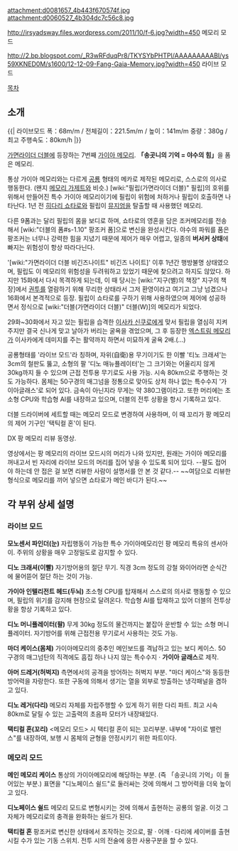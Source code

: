 attachment:d0081657_4b443f670574f.jpg
attachment:d0060527_4b304dc7c56c8.jpg

http://irsyadsway.files.wordpress.com/2011/10/f-6.jpg?width=450 메모리 모드

http://2.bp.blogspot.com/_R3wRFduqPr8/TKYSYbPHTPI/AAAAAAAAABI/ys59XKNED0M/s1600/12-12-09-Fang-Gaia-Memory.jpg?width=450 라이브 모드

[[목차]]

== 소개 ==
{{|
라이브모드
폭：68m/m / 전체길이：221.5m/m / 높이：141m/m
중량：380g / 최고 주행속도：80km/h
|}}

[[가면라이더 더블]]에 등장하는 7번째 [[가이아 메모리]]. '''「송곳니의 기억 = 야수의 힘」'''을 품은 메모리. 

통상 가이아 메모리와는 다르게 [[공룡]] 형태의 메카로 제작된 메모리로, 스스로의 의사로 행동한다. (왠지 [[메모리 가제트]]와 비슷.) [wiki:"필립(가면라이더 더블)" 필립]의 호위를 위해서 만들어진 특수 가이아 메모리이기에 필립이 위험에 처하거나 필립이 호출하면 나타난다. 1년 전 [[히다리 쇼타로]]와 필립이 [[뮤지엄]]을 탈출할 때 사용했던 메모리.

다른 9폼과는 달리 필립의 몸을 보디로 하며, 쇼타로의 영혼을 담은 조커메모리를 전송해서 [wiki:"더블의 폼#s-1.10" 팡조커 폼]으로 변신을 완성시킨다. 야수의 파워를 품은 팡조커는 너무나 강력한 힘을 지녔기 때문에 제어가 매우 어렵고, 일종의 '''버서커 상태'''에 빠지는 위험성이 항상 따라다닌다.

'[wiki:"가면라이더 더블 비긴즈나이트" 비긴즈 나이트]' 이후 1년간 행방불명 상태였으며, 필립도 이 메모리의 위험성을 두려워하고 있었기 때문에 찾으려고 하지도 않았다. 하지만 15화에서 다시 목격하게 되는데, 이 때 당시는 [wiki:"지구(별)의 책장" 지구의 책장]에서 [[권투]]를 열람하기 위해 무리한 상태라서 그저 환영이라고 여기고 그냥 넘겼으나 16화에서 본격적으로 등장. 필립이 쇼타로를 구하기 위해 사용하였으며 제어에 성공하면서 정식으로 [wiki:"더블(가면라이더 더블)" 더블(W)]의 메모리가 되었다.

29화~30화에서 자고 있는 필립을 습격한 [[이사카 신쿠로]]에게 맞서 필립을 열심히 지켜주지만 결국 신나게 맞고 날아가 버리는 굴욕을 겪었으며, 그 후 등장한 [[엑스트림 메모리]]가 이사카에게 데미지를 주는 활약까지 하면서 미묘하게 굴욕 2배.(...)

공룡형태를 '라이브 모드'라 칭하며, 자위(自衛)용 무기이기도 한 이빨 '티노 크래셔'는 3cm의 철판도 뚫고, 소형의 팔 '디노 매뉴퓰레이터'는 그 크기와는 어울리지 않게 30kg까지 들 수 있으며 근접 전투용 무기로도 사용 가능. 시속 80km으로 주행하는 것도 가능하다. 몸체는 50구경의 매그넘을 정통으로 맞아도 상처 하나 없는 특수수지 '가이아글래스'로 되어 있다. 금속이 아닌지라 무게는 약 380그램이라고. 또한 머리에는 초소형 CPU와 학습형 AI를 내장하고 있으며, 더블의 전투 상황을 항시 기록하고 있다. 

더블 드라이버에 세트할 때는 메모리 모드로 변경하여 사용하며, 이 때 꼬리가 팡 메모리의 제어 기구인 '택틱컬 혼'이 된다.

{{{#!html
<object width="445" height="364"><param name="movie" value="http://www.youtube.com/v/LbFguBcFUMM&hl=ja_JP&fs=1&color1=0x3a3a3a&color2=0x999999&border=1"></param><param name="allowFullScreen" value="true"></param><param name="allowscriptaccess" value="always"></param><embed src="http://www.youtube.com/v/LbFguBcFUMM&hl=ja_JP&fs=1&color1=0x3a3a3a&color2=0x999999&border=1" type="application/x-shockwave-flash" allowscriptaccess="always" allowfullscreen="true" width="445" height="364"></embed></object>
}}}
DX 팡 메모리 리뷰 동영상.

영상에서는 팡 메모리의 라이브 모드시의 머리가 나와 있지만, 원래는 가이아 메모리를 꺼내고서 빈 자리에 라이브 모드의 머리를 집어 넣을 수 있도록 되어 있다. --팔도 접어야 하는데 안 접은 걸 보면 리뷰한 사람이 설명서를 안 본 것 같다.-- ~~여담으로 리뷰한 형식으로 메모리를 끼어 넣으면 쇼타로가 메인 바디가 된다.~~

== 각 부위 상세 설명 ==
=== 라이브 모드 ===
'''모노센서 파인더(눈)'''
자립행동이 가능한 특수 가이아메모리인 팡 메모리 특유의 센서아이.
주위의 상황을 매우 고정밀도로 감지할 수 있다.

'''디노 크래셔(이빨)'''
자기방어용의 절단 무기. 직경 3cm 정도의 강철 와이어라면 순식간에 물어뜯어 절단 하는 것이 가능.

'''가이아 인텔리전트 헤드(두뇌)'''
초소형 CPU를 탑재해서 스스로의 의사로 행동할 수 있으며, 필립의 위기를 감지해 현장으로 달려온다.
학습형 AI를 탑재하고 있어 더블의 전투상황을 항상 기록하고 있다.

'''디노 머니퓰레이터(팔)'''
무게 30kg 정도의 물건까지는 붙잡아 운반할 수 있는 소형 머니퓰레이터.
자기방어를 위해 근접전용 무기로서 사용하는 것도 가능.

'''마더 케이스(몸체)'''
가이아메모리의 중추인 메인보드를 격납하고 있는 보디 케이스.
50구경의 매그넘탄의 직격에도 흠집 하나 나지 않는 특수수지 · '''가이아 글래스'''로 제작.

'''아머 드레거(허벅지)'''
측면에서의 공격을 방어하는 허벅지 부분. "마더 케이스"와 동등한 방어력을 자랑한다.
또한 구동에 의해서 생기는 열을 외부로 방출하는 냉각패널을 겸하고 있다.

'''디노 레거(다리)'''
메모리 자체를 자립주행할 수 있게 하기 위한 다리 파트.
최고 시속 80km로 달릴 수 있는 고출력의 초음파 모터가 내장돼있다.

'''택티컬 혼(꼬리)'''
<메모리 모드> 시 택티컬 혼이 되는 꼬리부분. 
내부에 "자이로 밸런스"를 내장하여, 보행 시 몸체의 균형을 안정시키기 위한 파트이다.

=== 메모리 모드 ===
'''메인 메모리 케이스'''
통상의 가이아메모리에 해당하는 부분. (즉 「송곳니의 기억」이 들어있는 부분.)
표면을 "디노페이스 쉴드"로 둘러싸는 것에 의해서 그 방어력을 더욱 높이고 있다.

'''디노페이스 쉴드'''
메모리 모드로 변형시키는 것에 의해서 출현하는 공룡의 얼굴. 
이것 그 자체가 메모리로의 충격을 완화하는 쉴드가 된다.

'''택티컬 혼'''
팡조커로 변신한 상태에서 조작하는 것으로, 팔 · 어깨 · 다리에 세이버를 출현시킬 수가 있는 기동 스위치.
전투 시의 전술에 응한 사용구분을 할 수 있다.
